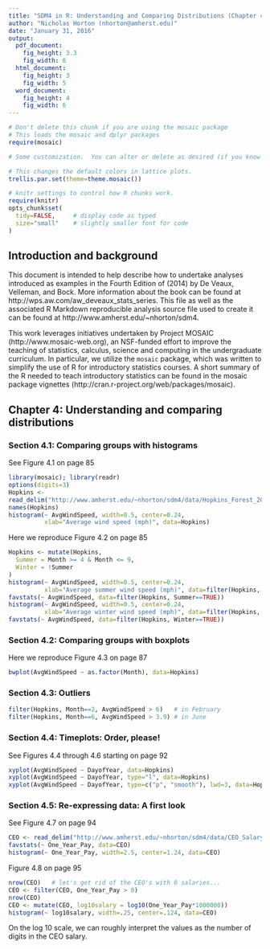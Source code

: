 ```yaml
---
title: "SDM4 in R: Understanding and Comparing Distributions (Chapter 4)"
author: "Nicholas Horton (nhorton@amherst.edu)"
date: "January 31, 2016"
output: 
  pdf_document:
    fig_height: 3.3
    fig_width: 6
  html_document:
    fig_height: 3
    fig_width: 5
  word_document:
    fig_height: 4
    fig_width: 6
---
```



```r
# Don't delete this chunk if you are using the mosaic package
# This loads the mosaic and dplyr packages
require(mosaic)
```

```r
# Some customization.  You can alter or delete as desired (if you know what you are doing).

# This changes the default colors in lattice plots.
trellis.par.set(theme=theme.mosaic())  

# knitr settings to control how R chunks work.
require(knitr)
opts_chunk$set(
  tidy=FALSE,     # display code as typed
  size="small"    # slightly smaller font for code
)
```

## Introduction and background 

This document is intended to help describe how to undertake analyses introduced 
as examples in the Fourth Edition of \emph{Stats: Data and Models} (2014) by De Veaux, Velleman, and Bock.
More information about the book can be found at http://wps.aw.com/aw_deveaux_stats_series.  This
file as well as the associated R Markdown reproducible analysis source file used to create it can be found at http://www.amherst.edu/~nhorton/sdm4.

This work leverages initiatives undertaken by Project MOSAIC (http://www.mosaic-web.org), an NSF-funded effort to improve the teaching of statistics, calculus, science and computing in the undergraduate curriculum. In particular, we utilize the `mosaic` package, which was written to simplify the use of R for introductory statistics courses. A short summary of the R needed to teach introductory statistics can be found in the mosaic package vignettes (http://cran.r-project.org/web/packages/mosaic).

## Chapter 4: Understanding and comparing distributions

### Section 4.1: Comparing groups with histograms

See Figure 4.1 on page 85

```r
library(mosaic); library(readr)
options(digits=3)
Hopkins <- 
read_delim("http://www.amherst.edu/~nhorton/sdm4/data/Hopkins_Forest_2011.txt", delim="\t")
names(Hopkins)   
histogram(~ AvgWindSpeed, width=0.5, center=0.24, 
          xlab="Average wind speed (mph)", data=Hopkins)
```

Here we reproduce Figure 4.2 on page 85

```r
Hopkins <- mutate(Hopkins,
  Summer = Month >= 4 & Month <= 9,
  Winter = !Summer
)
histogram(~ AvgWindSpeed, width=0.5, center=0.24, 
          xlab="Average summer wind speed (mph)", data=filter(Hopkins, Summer==TRUE))
favstats(~ AvgWindSpeed, data=filter(Hopkins, Summer==TRUE))
histogram(~ AvgWindSpeed, width=0.5, center=0.24, 
          xlab="Average winter wind speed (mph)", data=filter(Hopkins, Winter==TRUE))
favstats(~ AvgWindSpeed, data=filter(Hopkins, Winter==TRUE))

```

### Section 4.2: Comparing groups with boxplots

Here we reproduce Figure 4.3 on page 87

```r
bwplot(AvgWindSpeed ~ as.factor(Month), data=Hopkins)
```

### Section 4.3: Outliers

```r
filter(Hopkins, Month==2, AvgWindSpeed > 6)   # in February
filter(Hopkins, Month==6, AvgWindSpeed > 3.9) # in June
```

### Section 4.4: Timeplots: Order, please!

See Figures 4.4 through 4.6 starting on page 92
```r
xyplot(AvgWindSpeed ~ DayofYear, data=Hopkins)
xyplot(AvgWindSpeed ~ DayofYear, type="l", data=Hopkins)
xyplot(AvgWindSpeed ~ DayofYear, type=c("p", "smooth"), lwd=3, data=Hopkins)
```


### Section 4.5: Re-expressing data: A first look

See Figure 4.7 on page 94
```r
CEO <- read_delim("http://www.amherst.edu/~nhorton/sdm4/data/CEO_Salary_2012.txt", delim="\t")
favstats(~ One_Year_Pay, data=CEO)
histogram(~ One_Year_Pay, width=2.5, center=1.24, data=CEO)
```

Figure 4.8 on page 95
```r
nrow(CEO)   # let's get rid of the CEO's with 0 salaries...
CEO <- filter(CEO, One_Year_Pay > 0)
nrow(CEO)
CEO <- mutate(CEO, log10salary = log10(One_Year_Pay*1000000))
histogram(~ log10salary, width=.25, center=.124, data=CEO)
```

On the log 10 scale, we can roughly interpret the values as the number
of digits in the CEO salary.
